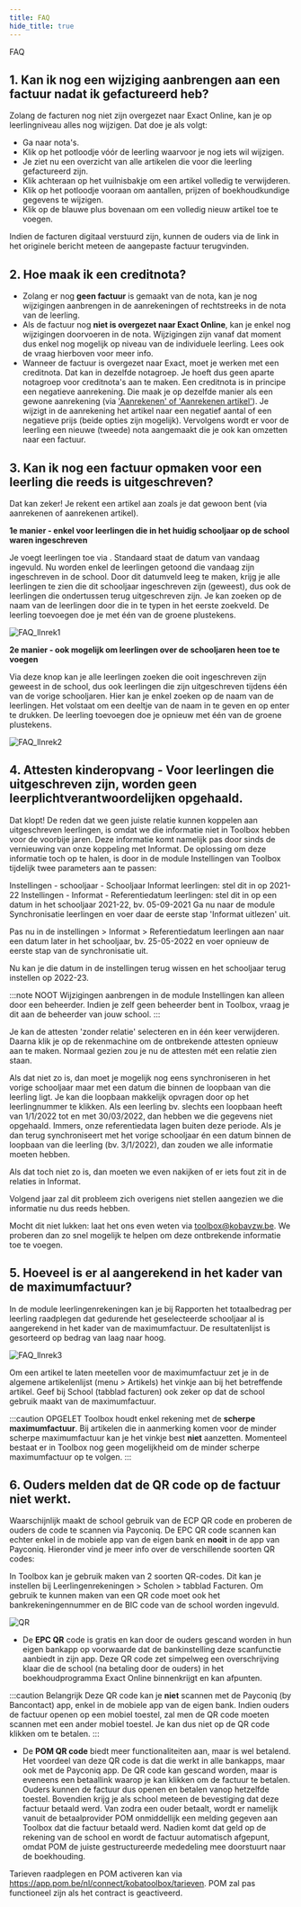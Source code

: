 ```yaml
---
title: FAQ 
hide_title: true
---
```

<ImageTitle img="leerlingenrekeningen.png">FAQ</ImageTitle>

## 1. Kan ik nog een wijziging aanbrengen aan een factuur nadat ik gefactureerd heb?

Zolang de facturen nog niet zijn overgezet naar Exact Online, kan je op leerlingniveau alles nog wijzigen.  Dat doe je als volgt:

- Ga naar nota's.
- Klik op het potloodje vóór de leerling waarvoor je nog iets wil wijzigen.
- Je ziet nu een overzicht van alle artikelen die voor die leerling gefactureerd zijn.
- Klik achteraan op het vuilnisbakje om een artikel volledig te verwijderen.
- Klik op het potloodje vooraan om aantallen, prijzen of boekhoudkundige gegevens te wijzigen.
- Klik op de blauwe plus bovenaan om een volledig nieuw artikel toe te voegen.

Indien de facturen digitaal verstuurd zijn, kunnen de ouders via de link in het originele bericht meteen de aangepaste factuur terugvinden.

## 2. Hoe maak ik een creditnota?

- Zolang er nog **geen factuur** is gemaakt van de nota, kan je nog wijzigingen aanbrengen in de aanrekeningen of rechtstreeks in de nota van de leerling. 
- Als de factuur nog **niet is overgezet naar Exact Online**, kan je enkel nog wijzigingen doorvoeren in de nota. Wijzigingen zijn vanaf dat moment dus enkel nog mogelijk op niveau van de individuele leerling. Lees ook de vraag hierboven voor meer info. 
- Wanneer de factuur is overgezet naar Exact, moet je werken met een creditnota. Dat kan in dezelfde notagroep. Je hoeft dus geen aparte notagroep voor creditnota's aan te maken. Een creditnota is in principe een negatieve aanrekening. Die maak je op dezelfde manier als een gewone aanrekening (via ['Aanrekenen' of 'Aanrekenen artikel'](/leerlingenrekeningen/Aanrekenen/)). Je wijzigt in de aanrekening het artikel naar een negatief aantal of een negatieve prijs (beide opties zijn mogelijk). Vervolgens wordt er voor de leerling een nieuwe (tweede) nota aangemaakt die je ook kan omzetten naar een factuur.  

## 3. Kan ik nog een factuur opmaken voor een leerling die reeds is uitgeschreven?
 
Dat kan zeker! Je rekent een artikel aan zoals je dat gewoon bent (via aanrekenen of aanrekenen artikel).

**1e manier - enkel voor leerlingen die in het huidig schooljaar op de school waren ingeschreven**

Je voegt leerlingen toe via  . Standaard staat de datum van vandaag ingevuld. Nu worden enkel de leerlingen getoond die vandaag zijn ingeschreven in de school. Door dit datumveld leeg te maken, krijg je alle leerlingen te zien die dit schooljaar ingeschreven zijn (geweest), dus ook de leerlingen die ondertussen terug uitgeschreven zijn. Je kan zoeken op de naam van de leerlingen door die in te typen in het eerste zoekveld.  De leerling toevoegen doe je met één van de groene plustekens. 

![FAQ_llnrek1](./FAQ_llnrek1.png)

**2e manier - ook mogelijk om leerlingen over de schooljaren heen toe te voegen**

Via deze knop  kan je alle leerlingen zoeken die ooit ingeschreven zijn geweest in de school, dus ook leerlingen die zijn uitgeschreven tijdens één van de vorige schooljaren. Hier kan je enkel zoeken op de naam van de leerlingen. Het volstaat om een deeltje van de naam in te geven en op enter te drukken. De leerling toevoegen doe je opnieuw met één van de groene plustekens. 

![FAQ_llnrek2](./FAQ_llnrek2.png)

## 4. Attesten kinderopvang - Voor leerlingen die uitgeschreven zijn, worden geen leerplichtverantwoordelijken opgehaald.  

Dat klopt! De reden dat we geen juiste relatie kunnen koppelen aan uitgeschreven leerlingen, is omdat we die informatie niet in Toolbox hebben voor de voorbije jaren. Deze informatie komt namelijk pas door sinds de vernieuwing van onze koppeling met Informat. De oplossing om deze informatie toch op te halen, is door in de module Instellingen van Toolbox tijdelijk twee parameters aan te passen:

Instellingen - schooljaar - Schooljaar Informat leerlingen: stel dit in op 2021-22
Instellingen - Informat - Referentiedatum leerlingen: stel dit in op een datum in het schooljaar 2021-22, bv. 05-09-2021
Ga nu naar de module Synchronisatie leerlingen en voer daar de eerste stap 'Informat uitlezen' uit.

Pas nu in de instellingen > Informat > Referentiedatum leerlingen aan naar een datum later in het schooljaar, bv. 25-05-2022 en voer opnieuw de eerste stap van de synchronisatie uit.

Nu kan je die datum in de instellingen terug wissen en het schooljaar terug instellen op 2022-23.

:::note NOOT
Wijzigingen aanbrengen in de module Instellingen kan alleen door een beheerder. Indien je zelf geen beheerder bent in Toolbox, vraag je dit aan de beheerder van jouw school. 
:::

Je kan de attesten 'zonder relatie' selecteren en in één keer verwijderen. Daarna klik je op de rekenmachine om de ontbrekende attesten opnieuw aan te maken. Normaal gezien zou je nu de attesten mét een relatie zien staan.

Als dat niet zo is, dan moet je mogelijk nog eens synchroniseren in het vorige schooljaar maar met een datum die binnen de loopbaan van die leerling ligt. Je kan die loopbaan makkelijk opvragen door op het leerlingnummer te klikken. Als een leerling bv. slechts een loopbaan heeft van 1/1/2022 tot en met 30/03/2022, dan hebben we die gegevens niet opgehaald. Immers, onze referentiedata lagen buiten deze periode. Als je dan terug synchroniseert met het vorige schooljaar én een datum binnen de loopbaan van die leerling (bv. 3/1/2022), dan zouden we alle informatie moeten hebben.

Als dat toch niet zo is, dan moeten we even nakijken of er iets fout zit in de relaties in Informat.

Volgend jaar zal dit probleem zich overigens niet stellen aangezien we die informatie nu dus reeds hebben.

Mocht dit niet lukken: laat het ons even weten via toolbox@kobavzw.be. We proberen dan zo snel mogelijk te helpen om deze ontbrekende informatie toe te voegen.

## 5. Hoeveel is er al aangerekend in het kader van de maximumfactuur?

In de module leerlingenrekeningen kan je bij Rapporten het totaalbedrag per leerling raadplegen dat gedurende het geselecteerde schooljaar al is aangerekend in het kader van de maximumfactuur. De resultatenlijst is gesorteerd op bedrag van laag naar hoog. 

![FAQ_llnrek3](./FAQ_llnrek3.PNG)

Om een artikel te laten meetellen voor de maximumfactuur zet je in de algemene artikelenlijst (menu > Artikels) het vinkje aan bij het betreffende artikel. Geef bij School (tabblad facturen) ook zeker op dat de school gebruik maakt van de maximumfactuur.  

:::caution OPGELET
Toolbox houdt enkel rekening met de **scherpe maximumfactuur**. Bij artikelen die in aanmerking komen voor de minder scherpe maximumfactuur kan je het vinkje best **niet** aanzetten. Momenteel bestaat er in Toolbox nog geen mogelijkheid om de minder scherpe maximumfactuur op te volgen.
:::

## 6. Ouders melden dat de QR code op de factuur niet werkt. 

Waarschijnlijk maakt de school gebruik van de ECP QR code en proberen de ouders de code te scannen via Payconiq. De EPC QR code scannen kan echter enkel in de mobiele app van de eigen bank en **nooit** in de app van Payconiq. Hieronder vind je meer info over de verschillende soorten QR codes:

In Toolbox kan je gebruik maken van 2 soorten QR-codes. Dit kan je instellen bij Leerlingenrekeningen > Scholen > tabblad Facturen. Om gebruik te kunnen maken van een QR code moet ook het bankrekeningennummer en de BIC code van de school worden ingevuld. 

![QR](./QR.PNG)

- De **EPC QR** code is gratis en kan door de ouders gescand worden in hun eigen bankapp op voorwaarde dat de bankinstelling deze scanfunctie aanbiedt in zijn app. Deze QR code zet simpelweg een overschrijving klaar die de school (na betaling door de ouders) in het boekhoudprogramma Exact Online binnenkrijgt en kan afpunten. 

 :::caution Belangrijk
 Deze QR code kan je **niet** scannen met de Payconiq (by Bancontact) app, enkel in de mobiele app van de eigen bank.
 Indien ouders de factuur openen op een mobiel toestel, zal men de QR code moeten scannen met een ander mobiel toestel. Je kan dus niet op de QR code klikken om te betalen. 
 ::: 
 
- De **POM QR code** biedt meer functionaliteiten aan, maar is wel betalend. Het voordeel van deze QR code is dat die werkt in alle bankapps, maar ook met de Payconiq app. De QR code kan gescand worden, maar is eveneens een betaallink waarop je kan klikken om de factuur te betalen. Ouders kunnen de factuur dus openen en betalen vanop hetzelfde toestel. Bovendien krijg je als school meteen de bevestiging dat deze factuur betaald werd. Van zodra een ouder betaalt, wordt er namelijk vanuit de betaalprovider POM onmiddellijk een melding gegeven aan Toolbox dat die factuur betaald werd. Nadien komt dat geld op de rekening van de school en wordt de factuur automatisch afgepunt, omdat POM de juiste gestructureerde mededeling mee doorstuurt naar de boekhouding.

 Tarieven raadplegen en POM activeren kan via https://app.pom.be/nl/connect/kobatoolbox/tarieven. POM zal pas functioneel zijn als het contract is geactiveerd. 

